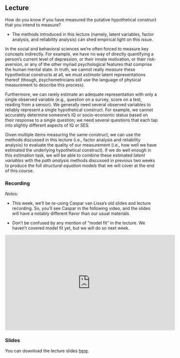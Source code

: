 ## Lecture

How do you know if you have measured the putative hypothetical construct that 
you intend to measure?

- The methods introduced in this lecture (namely, latent variables, factor 
  analysis, and reliability analysis) can shed empirical light on this issue. 

In the social and behavioral sciences we're often forced to measure key concepts
indirectly. For example, we have no way of directly quantifying a person's 
current level of depression, or their innate motivation, or their risk-aversion,
or any of the other myriad psychological features that comprise the human mental 
state. In truth, we cannot really *measure* these hypothetical 
constructs at all, we must *estimate* latent representations thereof (though, 
psychometricians still use the language of physical measurement to describe this 
process).

Furthermore, we can rarely estimate an adequate representation with only a single 
observed variable (e.g., question on a survey, score on a test, reading from a 
sensor). We generally need several observed variables to reliably represent a 
single hypothetical construct. For example, we cannot accurately determine 
someone’s IQ or socio-economic status based on their response to a single 
question; we need several questions that each tap into slightly different 
aspects of IQ or SES. 

Given multiple items measuring the same construct, we can use the methods 
discussed in this lecture (i.e., factor analysis and reliability analysis) to 
evaluate the quality of our measurement (i.e., how well we have estimated the 
underlying hypothetical construct). If we do well enough in this estimation 
task, we will be able to combine these estimated *latent variables* with the 
*path analysis* methods discussed in previous two weeks to produce the full
*structural equation models* that we will cover at the end of this course. 

### Recording

*Notes:*

- This week, we'll be re-using Caspar van Lissa's old slides and lecture
  recording. So, you'll see Caspar in the following video, and the slides will
  have a notably different flavor than our usual materials.

- Don't be confused by any mention of "model fit" in the lecture. We haven't
  covered model fit yet, but we will do so next week.

<iframe width="560" 
        height="315" 
        src="https://www.youtube.com/embed/M1hk2byeLZY?si=FY2QJB447QKah6pT"
        title="YouTube video player" 
        frameborder="0" 
        allow="accelerometer; 
               autoplay; 
               clipboard-write; 
               encrypted-media; 
               gyroscope; 
               picture-in-picture; 
               web-share" 
        allowfullscreen>
</iframe>

### Slides

You can download the lecture slides [here](pdf/efa.pdf).
